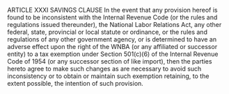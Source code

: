  ARTICLE XXXI
SAVINGS CLAUSE
In the event that any provision hereof is found to be inconsistent with the Internal
Revenue Code (or the rules and regulations issued thereunder), the National Labor Relations Act,
any other federal, state, provincial or local statute or ordinance, or the rules and regulations of
any other government agency, or is determined to have an adverse effect upon the right of the
WNBA (or any affiliated or successor entity) to a tax exemption under Section 501(c)(6) of the
Internal Revenue Code of 1954 (or any successor section of like import), then the parties hereto
agree to make such changes as are necessary to avoid such inconsistency or to obtain or maintain
such exemption retaining, to the extent possible, the intention of such provision.
